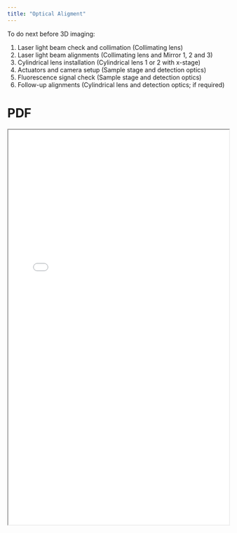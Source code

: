 ```yaml
---
title: "Optical Aligment"
---
```


To do next before 3D imaging:

1.  Laser light beam check and collimation (Collimating lens)
2.  Laser light beam alignments (Collimating lens and Mirror 1, 2 and 3)
3.  Cylindrical lens installation (Cylindrical lens 1 or 2 with x-stage)
4.  Actuators and camera setup (Sample stage and detection optics)
5.  Fluorescence signal check (Sample stage and detection optics)
6.  Follow-up alignments (Cylindrical lens and detection optics; if required)

# PDF

<iframe width="100%" height="900px" src="../../resources/opticalalignment_ver230520.pdf">

</iframe>
